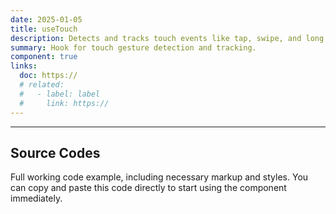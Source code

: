 ```yaml
---
date: 2025-01-05
title: useTouch
description: Detects and tracks touch events like tap, swipe, and long press on mobile devices.
summary: Hook for touch gesture detection and tracking.
component: true
links:
  doc: https://
  # related:
  #   - label: label
  #     link: https://
---
```


---

## Source Codes

Full working code example, including necessary markup and styles.
You can copy and paste this code directly to start using the component immediately.

<SourceCodes name="use-touch" />
